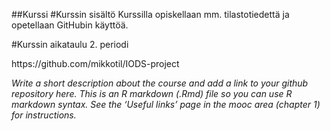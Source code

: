 

##Kurssi
#Kurssin sisältö
Kurssilla opiskellaan mm. tilastotiedettä ja opetellaan GitHubin käyttöä.

#Kurssin aikataulu
2. periodi

https://github.com/mikkotil/IODS-project

*Write a short description about the course and add a link to your github repository here. This is an R markdown (.Rmd) file so you can use R markdown syntax. See the 'Useful links' page in the mooc area (chapter 1) for instructions.*